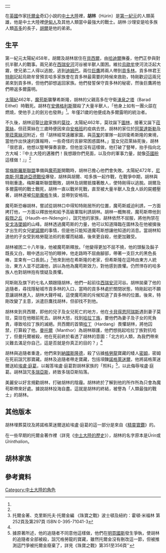 {|align=right
|-
|{{Tolkienchar |
character_name = 胡林 |
character_alias = 沙理安、堅定的 |
character_title = [[多爾露明|多爾露明]]君王 |
character_race = [[人類|人類]] |
character_culture = [[伊甸人|伊甸人]]、[[哈多族|哈多族]] |
character_gender = 男性 |
character_realm = [[多爾露明|多爾露明]] |
character_sub_realm = |
character_birth = 太陽紀441年 |
character_death = 太陽紀約502年 |
character_lifespan = 太陽紀441年– 太陽紀502年 |
image_character = |
image_caption = |
character_weapon = |
character_actor = |
character_voice = |
Book(s) = [[精靈寶鑽|精靈寶鑽]]<br>[[胡林的子女|胡林的子女]]<br>[[珠寶之戰|珠寶之戰]] |
}}
|}
在[[英國|英國]]作家[[托爾金|托爾金]]奇幻小說的[[中土大陸|中土大陸]]裡，'''胡林'''（Húrin）是[[第一紀元|第一紀元]]的人類英雄，他是中土大陸裡[[伊甸人|伊甸人]]及其他人類當中最強大的戰士。胡林·沙理安是哈多族人類[[高多|高多]]的長子，[[胡爾|胡爾]]是他的弟弟。

==生平==
{{cquote|...（胡林）的身形較其他同族的人類矮小；他幫忙照顧他母親的子民，他長得很像祖父[[哈多|哈多]]，擁有俊俏的臉孔及一頭金髮，他的身體很強壯，情緒高昂但卻很穩定，且有強大的意志。在北方的人類當中，他知道很多[[諾多族|諾多族]]精靈的決策。<ref name="UT">托爾金著、克里斯托夫·托爾金編 《未完成的故事》 波士頓：霍頓·米福林 1980年 ISBN 0-395-29917-9</ref>}}

第一紀元太陽紀458年，胡爾及胡林居住在[[貝西爾|貝西爾]]，由[[哈迪爾|哈迪爾]]撫養，他們正參與對抗半獸人的戰事。兩兄弟在[[西瑞安河|西瑞安河]]河谷被半獸人圍困。維拉[[烏歐牟|烏歐牟]]使河流泛起大霧，使兄弟二人得以逃脫，逃到[[迪姆巴|迪姆巴]]。兩位[[巨鷹|巨鷹]]將兩人帶到[[貢多林|貢多林]]。貢多林君王[[特剛|特剛]]記起烏歐牟曾預言哈多家族會在貢多林最需要的時候來救助，特剛歡迎這兩兄弟來到貢多林，但他們卻想返回家族。他們發誓保守貢多林的秘密，然後巨鷹將他們帶返多爾露明。

[[太陽紀|太陽紀]]462年，[[魔苟斯|魔苟斯]]襲擊希斯隆，胡林的父親高多在守衛[[湧泉之塔|湧泉之塔]]（Barad Eithel）時戰死。胡林在[[安佛格利斯|安佛格利斯]]獵殺了大量半獸人，「他身上如有一團火燄在燃燒，使他手上的劍刃也發熱」<ref name="UT" />。年僅21歲的他便成為多爾露明的統治者。

不久後，胡林迎娶[[比歐|比歐]]家族的[[莫玟|莫玟]]，太陽紀462年，莫玟誕下[[圖林·圖倫拔|圖林]]，接著又誕下[[菈萊絲|菈萊絲]]，但菈萊絲在三歲時便因來自[[安格班|安格班]]的疫病去世。胡林的家位於[[阿蒙達斯勒|阿蒙達斯勒]]及[[寧菈萊絲河|寧菈萊絲河]]附近，但「胡林經常遠離家園，與[[芬鞏|芬鞏]]的軍隊一起拱衛希斯隆的東境，當他作出快速的匯報時，一些奇怪的言辭常困惑圖林。」當女兒菈萊絲死後，胡林「很悲哀，他想以豎琴彈奏哀歌，但他並沒有這樣做，他打破了豎琴，抬手指向北方大喊：『中土大陸的邁雅們！我想跟你們見面，以及你的軍事力量，就像[[芬國昐|芬國昐]]這樣做！』」<ref name="UT" />

當[[梅斯羅斯|梅斯羅斯聯盟]]準備與[[魔苟斯|魔苟斯]]開戰時，胡林已擔心他們會失敗。太陽紀472年，[[尼南斯·阿農迪亞德戰役|尼南斯·阿農迪亞德戰役]]爆發，胡林與胡爾、哈多族一起作戰，在戰爭中期，胡林與特剛重逢。梅斯羅斯聯盟戰敗，胡林及胡爾抵擋著敵人，使特剛得以逃脫。胡爾及多爾露明的戰士戰死，胡林一直以戰斧死戰，直至被大量半獸人及食人妖的屍體壓著，胡林遂被[[勾斯魔格|勾斯魔格]]生擒，並帶到安格班。

魔苟斯恐嚇胡林，嘗試從胡林口中得知特剛居所的位置，魔苟斯威迫利誘，一方面拷打他，一方面以釋放他和給予高級軍階利誘胡林。胡林一概無視，魔苟斯帶他到[[殺戮之丘|殺戮之丘]]（Haudh-en-Ndengin），詛咒他的家族，胡林依然不屈服，將他拘禁在[[安戈洛墜姆|安戈洛墜姆]]的山峰。胡林透過魔苟斯的力量，他可以知道降臨在圖林及在他被擒後才出生的女兒[[妮諾爾|妮諾爾]]的事情，但是他只能知道魔苟斯想讓他知道的消息。當胡林知道他的子女受到格勞龍法術的影響而結婚，後來更自殺，他更加難受。

胡林被困二十八年後，他被魔苟斯釋放。「他變得更加不屈不撓，他的頭髮及鬍子既長又白，眼中透出可怕的眼神，他走路時不屈曲腳部，帶著一支巨大的黑色長棒，並束有一口長劍。」<ref name="WoH">托爾金著、克里斯托夫·托爾金編 《珠寶之戰》波士頓及紐約：霍頓·米福林 第252頁及第297頁 ISBN 0-395-71041-3</ref>他來到他在希斯隆的老家，但希斯隆在這時由東方人統治，東方人並不認識他，誤以為他為魔苟斯效力，對他感到畏懼。仍然悻存的哈多族人也對胡林抱有懷疑及畏懼。

阿斯剛及旗下的七名人類跟隨胡林，他們一起前往[[西瑞安河|西瑞安河]]河谷。胡林拋棄了他的追隨者，尋找隱秘城市貢多林的入口，當時的貢多林處於關閉狀態，特剛起初不願意讓胡林進入，胡林大聲呼喊，這使魔苟斯的斥候知道了貢多林的位置。後來，特剛改變了主意，派遣巨鷹找胡林，但卻找不到他。

胡林來到貝西爾，即他的兒子及女兒死亡的地方，他在[[卡貝得恩阿瑞斯|卡貝得恩阿瑞斯]]遇到妻子莫玟，莫玟在他眼前死去。胡林大怒，找到[[哈拉丁族|哈拉丁族]]，要他們為妻子及子女的死負責，導致哈拉丁族的滅絕。貝西爾的首領[[哈丁|哈丁]]（Hardang）畏懼胡林，將他囚禁，打算殺了他。[[曼托爾|曼托爾]]（Manthor）為胡林辯護，他們想挑起哈拉丁族對抗哈丁，但曼托爾被殺，他在死前終於看透了胡林的意圖：「北方的人類，為我們帶來災難去滿足你自己，這是否就是你真正的目的？」<ref name="WoH" />

胡林與追隨者重逢，他們來到[[納國斯隆德|納國斯隆德]]，殺了佔據[[格勞龍|格勞龍]]寶藏的矮人[[密姆|密姆]]，密姆在死前詛咒那寶藏。胡林及追隨者帶走寶藏，包括項鍊[[諾格萊迷爾|諾格萊迷爾]]，他將諾格萊迷爾送給[[埃盧·庭葛|埃盧·庭葛]]，以報答埃盧·庭葛對胡林家族的「照料」<ref>據原著所述，他的追隨者不同意他這樣做，他們在[[明霓國斯|明霓國斯]]發生爭執，使胡林的追隨者全部被殺，詛咒格勞龍的寶藏，雖然托爾金沒有刪改這一節，但被推測這鬥爭被托爾金廢棄了，詳見《珠寶之戰》第351至356頁''</ref>，以此侮辱埃盧·庭葛。胡林詛咒[[多瑞亞斯|多瑞亞斯]]，終致多瑞亞斯陷落。

美麗安以好言規勸胡林，打破胡林的陰霾。胡林終於了解到他的所作所為只會為魔苟斯帶來好處。據說胡林投海自盡。這就是胡林的終結，被譽為「人類最強的戰士」的胡林。

== 其他版本 ==

胡林埋葬莫玟及將諾格萊迷爾送給埃盧·庭葛的這一部分是來自《[[精靈寶鑽|精靈寶鑽]]》的。

在一些早期的托爾金著作裡（詳見《[[中土大陸的歷史|中土大陸的歷史]]》），胡林的名字原本是''Úrin''或''Úrinthalion''。

== 胡林家族 ==

{{familytree/start}}
{{familytree | | | BEO | BEO=[[比歐|比歐]]}}
{{familytree | | | |!|}}
{{familytree | | | BAR | | | | | | | | MAR | BAR=[[比歐族|巴蘭]]|MAR=[[馬拉赫|馬拉赫]]}}
{{familytree | | | |!| | | | | | | | | |!|}}
{{familytree | | | BOR | | | | HAL | | MAL | BOR=[[比歐族|博隆]]|HAL=[[哈達德|哈達德]]|MAL=[[馬列赫|馬列赫]]}}
{{familytree | | | |!| | | | | |!| | | |!|}}
{{familytree | | | BOR | | | | HAL | | MAG | BOR=[[比歐族|波羅莫]]|HAL=[[哈達爾|哈達爾]]|MAG=[[馬國爾|馬國爾]]}}
{{familytree | | | |!| | | | | |!| | | |!|}}
{{familytree | | | BRE | | | | HAL | | HAT | BRE=[[貝國爾|貝國爾]]|HAL=[[哈丹|哈丹]]|HAT=[[哈索|哈索]]}}
{{familytree | | | |!| | | | | |!| | | |!|}}
{{familytree | | | BRE | | | | HAL | | HAD | BRE=[[貝國拉斯|貝國拉斯]]|HAL=[[哈米爾|哈米爾]]|HAD=[[哈多|哈多]]}}
{{familytree | |,|-|^|-|.| | | |!| | | |!|}}
{{familytree | BEL | | BAR | | HAR |y| GAL | BEL=[[比雷根德|比雷根德]]|BAR=[[巴拉根德|巴拉根德]]|GAL=[[高多|高多]]|HAR=[[哈瑞絲|哈瑞絲]]}}
{{familytree | |!| | | |!| | | |,|-|^|-|.|}}
{{familytree | RIA | | MOR |y| HUR | | HUO |y| RIA | RIA=[[瑞安|瑞安]]|MOR=[[莫玟|莫玟]]|HUR='''胡林'''|HUO=[[胡爾|胡爾]]}}
{{familytree | | | | |,|-|-|+|-|-|.| | | | |!|}}
{{familytree | | | | TUR | LAL | NIE | | | TUO |y| IDR | TUR=[[圖林·圖倫拔|圖林·圖倫拔]]|LAL=[[菈萊絲|菈萊絲]]|NIE=[[妮諾爾|妮諾爾]]|TUO=[[圖爾_(小說人物)|圖爾]]|IDR=[[伊綴爾·凱勒布琳朵|伊綴爾]]}}
{{familytree | | | | |L|~|~|~|~|~|J| | | | | | |!|}}
{{familytree | | | | | | | | | | | | | ELW |y| EAR | ELW=[[愛爾溫|愛爾溫]]|EAR=[[埃蘭迪爾|埃蘭迪爾]]}}
{{familytree | | | | | | | | | | | | | |,|-|^|-|.|}}
{{familytree | | | | | | | | | | | | | ELS | | ELD | ELS=[[愛洛斯|愛洛斯]]|ELD=[[愛隆|愛隆]]}}
{{familytree/end}}

== 參考資料 ==

<div class="references-small">
<references />
</div>

[[Category:中土大陸的角色|Category:中土大陸的角色]]